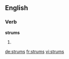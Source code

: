 ==English==

===Verb===
'''strums'''

# {{en-third-person singular of|strum}}

[[de:strums]]
[[fr:strums]]
[[vi:strums]]